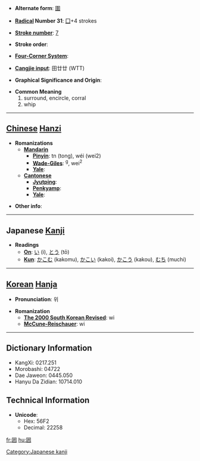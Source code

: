 * '''Alternate form''': [[圍]]

* '''[[Wiktionary:Chinese radical index| Radical]] Number 31''': [[Wiktionary:Chinese radical index 囗|囗]]+4 strokes

* '''[[Wiktionary:Chinese total strokes index|Stroke number]]''': [[Wiktionary:Chinese total strokes index 7|7]]

* '''Stroke order''': 

* '''[[Wiktionary:Chinese four corner index|Four-Corner System]]''': 

* '''[[Wiktionary:Chinese Cangjie index|Cangjie input]]''': 田廿廿 (WTT)

* '''Graphical Significance and Origin''': 

* '''Common Meaning'''
*#surround, encircle, corral
*# whip


----

== [[Chinese]] [[Hanzi]] ==

* '''Romanizations'''
** '''[[Mandarin]]'''
*** '''[[Pinyin]]''': tn (tong), wéi (wei2)
*** '''[[Wade-Giles]]''': <sup>g</sup>, wei<sup>2</sup>
*** '''[[Yale]]''': 
** '''[[Cantonese]]'''
*** '''[[Jyutping]]''':
*** '''[[Penkyamp]]''': 
*** '''[[Yale]]''': 

* '''Other info''': 

----

== Japanese [[Kanji]] ==

* '''Readings'''
** '''[[On]]''': [[い]] (i), [[とう]] (tō)
** '''[[Kun]]''': [[かこむ]] (kakomu), [[かこい]] (kakoi), [[かこう]] (kakou), [[むち]] (muchi)

[[Category:Japanese kanji]]
----

== [[Korean]] [[Hanja]] ==

* '''Pronunciation''': 위

* '''Romanization'''
** '''[[The 2000 South Korean Revised Romanization|The 2000 South Korean Revised]]''': wi
** '''[[McCune-Reischauer]]''': wi

----

== Dictionary Information ==

* KangXi: 0217.251
* Morobashi: 04722
* Dae Jaweon: 0445.050
* Hanyu Da Zidian: 10714.010

== Technical Information ==

* '''Unicode''':
** Hex: 56F2
** Decimal: 22258

[[fr:囲]]
[[hu:囲]]